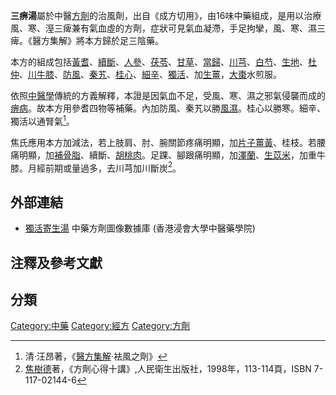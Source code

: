 {{ctm}}

'''三痹湯'''屬於中醫[[方劑|方劑]]的治風劑，出自《成方切用》，由16味中藥組成，是用以治療風、寒、溼三痺兼有氣血虛的方劑，症狀可見氣血凝滯，手足拘攣，風、寒、濕三痺。《醫方集解》將本方歸於足三陰藥。

本方的組成包括[[黃耆|黃耆]]、[[續斷|續斷]]、[[人參|人參]]、[[茯苓|茯苓]]、[[甘草|甘草]]、[[當歸|當歸]]、[[川芎|川芎]]、[[芍藥|白芍]]、[[地黃|生地]]、[[杜仲|杜仲]]、[[牛膝|川牛膝]]、[[防風|防風]]、[[秦艽|秦艽]]、[[桂枝|桂心]]、[[細辛|細辛]]、[[獨活|獨活]]、加[[薑|生薑]]，[[大棗|大棗]]水煎服。

依照[[中醫學|中醫學]]傳統的方義解釋，本證是因氣血不足，受風、寒、濕之邪氣侵襲而成的[[痹病|痹病]]。故本方用參耆四物等補藥。內加防風、秦艽以勝[[風濕|風濕]]。桂心以勝寒。細辛、獨活以通腎氣<ref name="醫方集解">清·汪昂著，《[[醫方集解|醫方集解]]·袪風之劑》</ref>。

焦氏應用本方加減法，若上肢肩、肘、腕關節疼痛明顯，加[[薑黃|片子薑黃]]、桂枝。若腰痛明顯，加[[補骨脂|補骨脂]]、續斷、[[胡桃|胡桃肉]]。足踝、腳跟痛明顯，加[[澤蘭|澤蘭]]、[[薏苡仁|生苡米]]，加重牛膝。月經前期或量過多，去川芎加川斷炭<ref name="焦樹德">[[焦樹德|焦樹德]]著，《方劑心得十講》,人民衛生出版社，1998年，113-114頁，ISBN 7-117-02144-6</ref>。

== 外部連結 ==
* [https://sys02.lib.hkbu.edu.hk/cmfid/details.asp?query=all,,%E4%B8%89%E7%97%B9%E6%B9%AF&facet=type%5F&lang=cht&pageid=1&absolutePos=1&id=F00164 獨活寄生湯] 中藥方劑圖像數據庫 (香港浸會大學中醫藥學院) {{zh}}{{en}}


== 注釋及參考文獻 ==
<references />

{{袪濕劑}}


==分類==
[[Category:中藥|Category:中藥]]
[[Category:經方|Category:經方]]
[[Category:方劑|Category:方劑]]